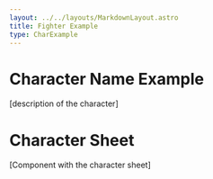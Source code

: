 ```yaml
---
layout: ../../layouts/MarkdownLayout.astro
title: Fighter Example
type: CharExample
---
```


# Character Name Example

[description of the character]

# Character Sheet

[Component with the character sheet]